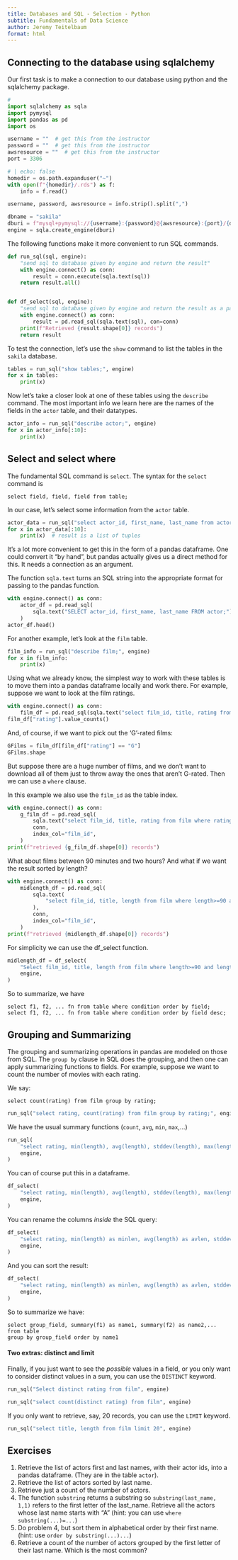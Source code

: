 ```yaml
---
title: Databases and SQL - Selection - Python
subtitle: Fundamentals of Data Science
author: Jeremy Teitelbaum
format: html
---
```




## Connecting to the database using sqlalchemy

Our first task is to make a connection to our database using python and the
sqlalchemy package.  


```python
#
import sqlalchemy as sqla
import pymysql
import pandas as pd
import os

username = ""  # get this from the instructor
password = ""  # get this from the instructor
awsresource = ""  # get this from the instructor
port = 3306
```


```python
# | echo: false
homedir = os.path.expanduser("~")
with open(f"{homedir}/.rds") as f:
    info = f.read()

username, password, awsresource = info.strip().split(",")
```


```python
dbname = "sakila"
dburi = f"mysql+pymysql://{username}:{password}@{awsresource}:{port}/{dbname}"
engine = sqla.create_engine(dburi)


```

The following functions make it more convenient to run SQL commands.


```python
def run_sql(sql, engine):
    "send sql to database given by engine and return the result"
    with engine.connect() as conn:
        result = conn.execute(sqla.text(sql))
    return result.all()


def df_select(sql, engine):
    "send sql to database given by engine and return the result as a pandas dataframe"
    with engine.connect() as conn:
        result = pd.read_sql(sqla.text(sql), con=conn)
    print(f"Retrieved {result.shape[0]} records")
    return result


```

To test the connection, let's use the `show` command to list the tables in the
`sakila` database.

```python
tables = run_sql("show tables;", engine)
for x in tables:
    print(x)
```

Now let's take a closer look at one of these tables using the `describe` command.  The most important info we learn here are the names of the
fields in the `actor` table, and their datatypes.

```python
actor_info = run_sql("describe actor;", engine)
for x in actor_info[:10]:
    print(x)
```

## Select and select where

The fundamental SQL command is `select`.  The syntax for the `select` command
is

```
select field, field, field from table;
```

In our case, let's select some information from the `actor` table.

```python
actor_data = run_sql("select actor_id, first_name, last_name from actor;", engine)
for x in actor_data[:10]:
    print(x)  # result is a list of tuples
```

It's a lot more convenient to get this in the form of a pandas dataframe.
One could convert it "by hand", but pandas actually gives us a direct method
for this.  It needs a connection as an argument.

The function `sqla.text` turns an SQL string into the appropriate format for
passing to the pandas function.

```python
with engine.connect() as conn:
    actor_df = pd.read_sql(
        sqla.text("SELECT actor_id, first_name, last_name FROM actor;"), conn
    )
actor_df.head()
```

For another example, let's look at the `film` table.

```python
film_info = run_sql("describe film;", engine)
for x in film_info:
    print(x)
```

Using what we already know, the simplest way to work with these tables
is to move them into a pandas dataframe locally and work there.  For
example, suppose we want to look at the film ratings.

```python
with engine.connect() as conn:
    film_df = pd.read_sql(sqla.text("select film_id, title, rating from film;"), conn)
film_df["rating"].value_counts()
```

And, of course, if we want to pick out the 'G'-rated films:

```python
GFilms = film_df[film_df["rating"] == "G"]
GFilms.shape
```

But suppose there are a huge number of films, and we don't want to download all of them just to throw away the ones that aren't G-rated.  Then we can use
a `where` clause.

In this example we also use the `film_id` as the table index.

```python
with engine.connect() as conn:
    g_film_df = pd.read_sql(
        sqla.text("select film_id, title, rating from film where rating='G'"),
        conn,
        index_col="film_id",
    )
print(f"retrieved {g_film_df.shape[0]} records")
```

What about films between 90 minutes and two hours?  And what if we
want the result sorted by length?

```python
with engine.connect() as conn:
    midlength_df = pd.read_sql(
        sqla.text(
            "select film_id, title, length from film where length>=90 and length<=120 order by length;"
        ),
        conn,
        index_col="film_id",
    )
print(f"retrieved {midlength_df.shape[0]} records")
```

For simplicity we can use the df_select function.

```python
midlength_df = df_select(
    "Select film_id, title, length from film where length>=90 and length<=120 order by length desc;",
    engine,
)
```

So to summarize, we have

```
select f1, f2, ... fn from table where condition order by field;
select f1, f2, ... fn from table where condition order by field desc; 
```

## Grouping and Summarizing

The grouping and summarizing operations in pandas are modeled on those from 
SQL.  The `group by` clause in SQL does the grouping, and then
one can apply summarizing functions to fields.  For example, suppose
we want to count the number of movies with each rating.

We say:
```
select count(rating) from film group by rating; 
```

```python
run_sql("select rating, count(rating) from film group by rating;", engine)
```

We have the usual summary functions (`count`, `avg`, `min`, `max`,...)

```python
run_sql(
    "select rating, min(length), avg(length), stddev(length), max(length) from film group by rating;",
    engine,
)
```

You can of course put this in a dataframe.

```python
df_select(
    "select rating, min(length), avg(length), stddev(length), max(length) from film group by rating;",
    engine,
)
```

You can rename the columns *inside* the SQL query:

```python
df_select(
    "select rating, min(length) as minlen, avg(length) as avlen, stddev(length) as stdlen, max(length) as maxlen from film group by rating;",
    engine,
)
```

And you can sort the result:

```python
df_select(
    "select rating, min(length) as minlen, avg(length) as avlen, stddev(length) as stdlen, max(length) as maxlen from film group by rating order by avlen;",
    engine,
)
```

So to summarize we have:

```
select group_field, summary(f1) as name1, summary(f2) as name2,... from table 
group by group_field order by name1
```

#### Two extras: distinct and limit

Finally, if you just want to see the *possible* values in a field,
or you only want to consider distinct values in a sum, you can use the `DISTINCT` keyword.

```python
run_sql("Select distinct rating from film", engine)
```


```python
run_sql("select count(distinct rating) from film", engine)
```

If you only want to retrieve, say, 20 records, you can use the `LIMIT` keyword.

```python
run_sql("select title, length from film limit 20", engine)
```

## Exercises

1. Retrieve the list of actors first and last names, with their actor ids, 
into a pandas dataframe. (They are in the table `actor`).
2. Retrieve the list of actors sorted by last name.
3. Retrieve just a count of the number of actors. 
4. The function `substring` returns a substring so `substring(last_name, 1,1)`
refers to the first letter of the last_name.  Retrieve all the actors whose last name starts with "A" (hint: you can use `where substring(...)=...`)
5. Do problem 4, but sort them in alphabetical order by their first name. (hint: use `order by substring(...)...`)
6. Retrieve a count of the number of actors grouped by the first letter of their last name. Which is the most common?

